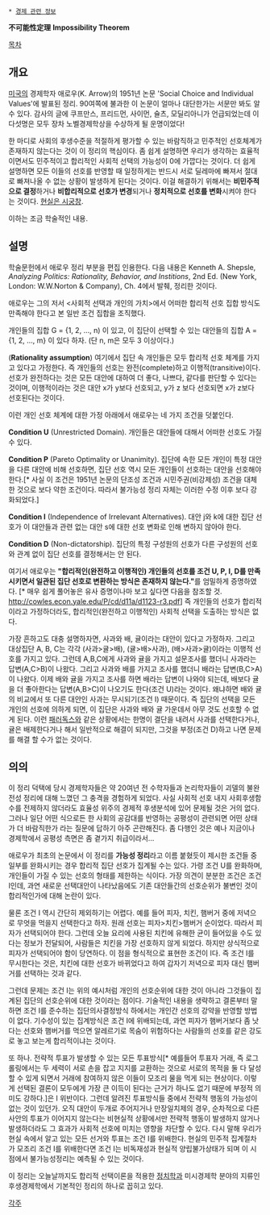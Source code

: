  * [[경제 관련 정보]]

'''不可能性定理'''
'''Impossibility Theorem'''

[[목차]]

== 개요 ==
[[미국]]의 경제학자 애로우(K. Arrow)의 1951년 논문 'Social Choice and Individual Values'에 발표된 정리.
90여쪽에 불과한 이 논문이 얼마나 대단한가는 서문만 봐도 알 수 있다. 감사의 글에 쿠프만스, 프리드먼, 사이먼, 슐츠, 모딜리아니가 언급되었는데 이 다섯명은 모두 장차 노벨경제학상을 수상하게 될 운명이었다! 
 
한 마디로 사회의 후생수준을 적절하게 평가할 수 있는 바람직하고 민주적인 선호체계가 존재하지 않는다는 것이 이 정리의 핵심이다. 좀 쉽게 설명하면 우리가 생각하는 효율적이면서도 민주적이고 합리적인 사회적 선택의 가능성이 0에 가깝다는 것이다. 더 쉽게 설명하면 모든 이들의 선호를 반영할 때 일정하게는 반드시 서로 딜레마에 빠져서 절대로 빠져나올 수 없는 상황이 발생하게 된다는 것이다. 이걸 해결하기 위해서는 '''비민주적으로 결정'''하거나 '''비합리적으로 선호가 변경'''되거나 '''정치적으로 선호를 변화'''시켜야 한다는 것이다. [[현실은 시궁창]].

이하는 조금 학술적인 내용.

== 설명 ==
학술문헌에서 애로우 정리 부분을 편집 인용한다. 다음 내용은 Kenneth A. Shepsle, ''Analyzing Politics: Rationality, Behavior, and Institions'', 2nd Ed. (New York, London: W.W.Norton & Company), Ch. 4에서 발췌, 정리한 것이다.

애로우는 그의 저서 <사회적 선택과 개인의 가치>에서 어떠한 합리적 선호 집합 방식도 만족해야 한다고 본 일반 조건 집합을 조직했다.

개인들의 집합 G = {1, 2, ..., n) 이 있고, 이 집단이 선택할 수 있는 대안들의 집합 A = {1, 2, ..., m} 이 있다 하자. (단 n, m은 모두 3 이상이다.)

('''Rationality assumption''') 여기에서 집단 속 개인들은 모두 합리적 선호 체계를 가지고 있다고 가정한다. 즉 개인들의 선호는 완전(complete)하고 이행적(transitive)이다.  선호가 완전하다는 것은 모든 대안에 대하여 더 좋다, 나쁘다, 같다를 판단할 수 있다는 것이며, 이행적이라는 것은 대안 x가 y보다 선호되고, y가 z 보다 선호되면 x가 z보다 선호된다는 것이다.

이런 개인 선호 체계에 대한 가정 아래에서 애로우는 네 가지 조건을 덧붙인다.

'''Condition U''' (Unrestricted Domain). 개인들은 대안들에 대해서 어떠한 선호도 가질 수 있다.

'''Condition P''' (Pareto Optimality or Unanimity). 집단에 속한 모든 개인이 특정 대안을 다른 대안에 비해 선호하면, 집단 선호 역시 모든 개인들이 선호하는 대안을 선호해야 한다.[* 사실 이 조건은 1951년 논문의 단조성 조건과 시민주권(비강제성) 조건을 대체한 것으로 보다 약한 조건이다. 따라서 불가능성 정리 자체는 이러한 수정 이후 보다 강화되었다.]

'''Condition I''' (Independence of Irrelevant Alternatives). 대안 j와 k에 대한 집단 선호가 이 대안들과 관련 없는 대안 s에 대한 선호 변화로 인해 변하지 않아야 한다.

'''Condition D''' (Non-dictatorship). 집단의 특정 구성원의 선호가 다른 구성원의 선호와 관계 없이 집단 선호를 결정해서는 안 된다.

여기서 애로우는 '''"합리적인(완전하고 이행적인) 개인들의 선호를 조건 U, P, I, D를 만족시키면서 일관된 집단 선호로 변환하는 방식은 존재하지 않는다."'''를 엄밀하게 증명하였다. [* 매우 쉽게 풀어놓은 유사 증명이나마 보고 싶다면 다음을 참조할 것. http://cowles.econ.yale.edu/P/cd/d11a/d1123-r3.pdf] 즉 개인들의 선호가 합리적이라고 가정하더라도, 합리적인(완전하고 이행적인) 사회적 선택을 도출하는 방식은 없다.

가장 흔하고도 대충 설명하자면, 사과와 배, 귤이라는 대안이 있다고 가정하자. 그리고 대상집단 A, B, C는 각각 (사과>귤>배), (귤>배>사과), (배>사과>귤)이라는 이행적 선호를 가지고 있다. 그런데 A,B,C에게 사과와 귤을 가지고 설문조사를 했더니 사과라는 답변(A,C>B)이 나왔다. 그리고 사과와 배를 가지고 조사를 했더니 배라는 답변(B,C>A)이 나왔다. 이제 배와 귤을 가지고 조사를 하면 배라는 답변이 나와야 되는데, 배보다 귤을 더 좋아한다는 답변(A,B>C)이 나오기도 한다(조건 U)라는 것이다. 왜냐하면 배와 귤의 비교에서 또 다른 대안인 사과는 무시되기(조건 I) 때문이다. 즉 집단의 선택을 모든 개인의 선호에 의하게 되면, 이 집단은 사과와 배와 귤 가운데서 아무 것도 선호할 수 없게 된다. 이런 [[패러독스]]와 같은 상황에서는 한명이 결단을 내려서 사과를 선택한다거나, 귤은 배제한다거나 해서 일반적으로 해결이 되지만, 그것을 부정(조건 D)하고 나면 문제를 해결 할 수가 없는 것이다.

== 의의 ==
이 정리 덕택에 당시 경제학자들은 약 20여년 전 수학자들과 논리학자들이 괴델의 불완전성 정리에 대해 느꼈던 그 충격을 경험하게 되었다. 사실 사회적 선호 내지 사회후생함수를 전제하지 않더라도 효율성 위주의 경제적 후생분석에 있어 문제될 것은 거의 없다. 그러나 일단 어떤 식으로든 한 사회의 공감대를 반영하는 공평성이 관련되면 어떤 상태가 더 바람직한가 라는 질문에 답하기 아주 곤란해진다. 좀 다행인 것은 예나 지금이나 경제학에서 공평성 측면은 좀 곁가지 취급이라서... 

애로우가 최초의 논문에서 이 정리를 '''가능성 정리'''라고 이름 붙혔듯이 제시한 조건들 중 일부를 완화시키는 경우 합리적 집단 선호가 집계될 수는 있다. 가령 조건 U를 완화하며, 개인들이 가질 수 있는 선호의 형태를 제한하는 식이다. 가장 의견이 분분한 조건은 조건 I인데, 과연 새로운 선택대안이 나타났음에도 기존 대안들간의 선호순위가 불변인 것이 합리적인가에 대해 논란이 있다.

물론 조건 I 역시 간단히 제외하기는 어렵다. 예를 들어 피자, 치킨, 햄버거 중에 저녁으로 무엇을 먹을지 선택한다고 하자. 원래 선호는 피자>치킨>햄버거 순이었다. 따라서 피자가 선택되어야 한다. 그런데 오늘 요리에 사용된 치킨에 유해한 균이 들어있을 수도 있다는 정보가 전달되어, 사람들은 치킨을 가장 선호하지 않게 되었다. 하지만 상식적으로 피자가 선택되어야 함이 당연하다. 이 점을 형식적으로 표현한 조건이 I다. 즉 조건 I를 무시한다는 것은, 치킨에 대한 선호가 바뀌었다고 하여 갑자기 저녁으로 피자 대신 햄버거를 선택하는 것과 같다.

그런데 문제는 조건 I는 위의 예시처럼 개인의 선호순위에 대한 것이 아니라 그것들이 집계된 집단의 선호순위에 대한 것이라는 점이다. 기술적인 내용을 생략하고 결론부터 말하면 조건 I를 준수하는 집단의사결정방식 하에서는 개인간 선호의 강약을 반영할 방법이 없다. 기수성이 있는 집계방식은 조건 I에 위배되는데, 과연 피자가 햄버거보다 좀 낫다는 선호와 햄버거를 먹으면 알레르기로 목숨이 위험하다는 사람들의 선호를 같은 강도로 놓고 보는게 합리적이냐는 것이다.

또 하나. 전략적 투표가 발생할 수 있는 모든 투표방식[* 예를들어 투표자 거래, 즉 로그 롤링에서는 두 세력이 서로 손을 잡고 지지를 교환하는 것으로 서로의 목적을 둘 다 달성할 수 있게 되면서 거래에 참여하지 않은 이들이 모조리 물을 먹게 되는 현상이다. 이렇게 선택된 결론이 모두에게 가장 큰 이득이 된다는 근거가 하나도 없기 때문에 부정적 의미도 강하다.]은 I 위반이다. 그런데 알려진 투표방식들 중에서 전략적 행동의 가능성이 없는 것이 있던가. 오직 대안이 두개로 주어지거나 만장일치제의 경우, 순차적으로 다른 사안의 투표가 이어지지 않는다는 비현실적 상황에서만 전략적 행동이 발생하지 않거나 발생하더라도 그 효과가 사회적 선호에 미치는 영향을 차단할 수 있다. 다시 말해 우리가 현실 속에서 알고 있는 모든 선거와 투표는 조건 I를 위배한다. 현실의 민주적 집계절차가 모조리 조건 I를 위배한다면 조건 I는 비독재성과 현실적 양립불가상태가 되며 이 시점에서 불가능성정리는 예측될 수 있는 것이다.

이 정리는 오늘날까지도 합리적 선택이론을 적용한 [[정치학]]과 미시경제학 분야의 지류인 후생경제학에서 기본적인 정리의 하나로 꼽히고 있다.


[[각주]]
